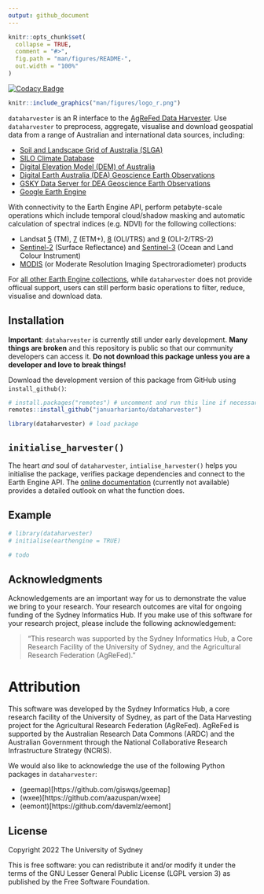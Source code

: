 ```yaml
---
output: github_document
---
```


<!-- README.md is generated from README.Rmd. Please edit that file -->

```r
knitr::opts_chunk$set(
  collapse = TRUE,
  comment = "#>",
  fig.path = "man/figures/README-",
  out.width = "100%"
)
```


<!-- badges: start -->
[![Codacy Badge](https://app.codacy.com/project/badge/Grade/e715df42acef461bac6f4e0d6ba8181b)](https://www.codacy.com?utm_source=github.com&amp;utm_medium=referral&amp;utm_content=januarharianto/dataharvestR&amp;utm_campaign=Badge_Grade)
<!-- badges: end -->



```r
knitr::include_graphics("man/figures/logo_r.png")
```

`dataharvester` is an R interface to the [AgReFed Data Harvester]().
Use `dataharvester` to preprocess, aggregate, visualise and download geospatial data from a range of Australian and international data sources, including:

- [Soil and Landscape Grid of Australia (SLGA)]()
- [SILO Climate Database]()
- [Digital Elevation Model (DEM) of Australia]()
- [Digital Earth Australia (DEA) Geoscience Earth Observations]()
- [GSKY Data Server for DEA Geoscience Earth Observations]()
- [Google Earth Engine]()

With connectivity to the Earth Engine API, perform petabyte-scale operations which include temporal cloud/shadow masking and automatic calculation of spectral indices (e.g. NDVI) for the following collections:

- Landsat [5]() (TM), [7]() (ETM+), [8]() (OLI/TRS) and [9]() (OLI-2/TRS-2)
- [Sentinel-2]() (Surface Reflectance) and [Sentinel-3]() (Ocean and Land Colour Instrument)
- [MODIS](https://developers.google.com/earth-engine/datasets/catalog/modis) (or Moderate Resolution Imaging Spectroradiometer) products

For [all other Earth Engine collections](https://developers.google.com/earth-engine/datasets/), while `dataharvester` does not provide officual support, users can still perform basic operations to filter, reduce, visualise and download data.

## Installation

**Important**: `dataharvester` is currently still under early development. **Many things are broken** and this repository is public so that our community developers can access it.  **Do not download this package unless you are a developer and love to break things!**

Download the development version of this package from GitHub using `install_github()`:

```r
# install.packages("remotes") # uncomment and run this line if necessary
remotes::install_github("januarharianto/dataharvester")

library(dataharvester) # load package
```


## `initialise_harvester()`

The heart *and* soul of `dataharvester`, `intialise_harvester()` helps you initialise the package, verifies package dependencies and connect to the Earth Engine API. The [online documentation]() (currently not available) provides a detailed outlook on what the function does.


## Example

```r
# library(dataharvester)
# initialise(earthengine = TRUE)

# todo

```

## Acknowledgments


Acknowledgements are an important way for us to demonstrate the value we bring to your research. Your research outcomes are vital for ongoing funding of the Sydney Informatics Hub.
If you make use of this software for your research project, please include the following acknowledgement:

> “This research was supported by the Sydney Informatics Hub, a Core Research Facility of the University of Sydney, and the Agricultural Research Federation (AgReFed)."

# Attribution

This software was developed by the Sydney Informatics Hub, a core research facility of the University of Sydney, as part of the Data Harvesting project for the Agricultural Research Federation (AgReFed).
AgReFed is supported by the Australian Research Data Commons (ARDC) and the Australian Government through the National Collaborative Research Infrastructure Strategy (NCRIS).

We would also like to acknowledge the use of the following Python packages in `dataharvester`:

- (geemap)[https://github.com/giswqs/geemap]
- (wxee)[https://github.com/aazuspan/wxee]
- (eemont)[https://github.com/davemlz/eemont]

## License

Copyright 2022 The University of Sydney

This is free software: you can redistribute it and/or modify it under the terms of the GNU Lesser General Public License (LGPL version 3) as published by the Free Software Foundation.
